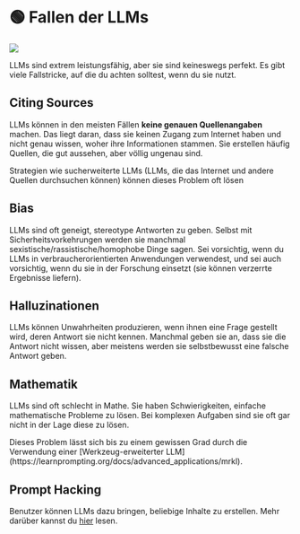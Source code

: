 
# 🟢 Fallen der LLMs

<div style={{ textAlign: "center" }}>
  <Image
    src={"/docs/assets/basics/pitfalls.svg"}
    width={1600}
    height={1019}
    style={{
      width: "100%",
      height: "300px",
      verticalAlign: "top",
      margin: "auto",
    }}
  />
</div>

LLMs sind extrem leistungsfähig, aber sie sind keineswegs perfekt. Es gibt viele Fallstricke, auf die du achten solltest, wenn du sie nutzt.

## Citing Sources

LLMs können in den meisten Fällen **keine genauen Quellenangaben** machen. Das liegt daran, dass sie keinen Zugang zum Internet haben und nicht genau wissen, woher ihre Informationen stammen. Sie erstellen häufig Quellen, die gut aussehen, aber völlig ungenau sind.

<Notice>
  Strategien wie sucherweiterte LLMs (LLMs, die das Internet und andere Quellen
  durchsuchen können) können dieses Problem oft lösen
</Notice>

## Bias

LLMs sind oft geneigt, stereotype Antworten zu geben. Selbst mit Sicherheitsvorkehrungen werden sie manchmal sexistische/rassistische/homophobe Dinge sagen. Sei vorsichtig, wenn du LLMs in verbraucherorientierten Anwendungen verwendest, und sei auch vorsichtig, wenn du sie in der Forschung einsetzt (sie können verzerrte Ergebnisse liefern).

## Halluzinationen

LLMs können Unwahrheiten produzieren, wenn ihnen eine Frage gestellt wird, deren Antwort sie nicht kennen. Manchmal geben sie an, dass sie die Antwort nicht wissen, aber meistens werden sie selbstbewusst eine falsche Antwort geben.

## Mathematik

LLMs sind oft schlecht in Mathe. Sie haben Schwierigkeiten, einfache mathematische Probleme zu lösen. Bei komplexen Aufgaben sind sie oft gar nicht in der Lage diese zu lösen.

<Notice>
  Dieses Problem lässt sich bis zu einem gewissen Grad durch die Verwendung
  einer [Werkzeug-erweiterter
  LLM](https://learnprompting.org/docs/advanced_applications/mrkl).
</Notice>

## Prompt Hacking

Benutzer können LLMs dazu bringen, beliebige Inhalte zu erstellen. Mehr darüber kannst du [hier](https://learnprompting.org/docs/category/-prompt-hacking) lesen.
